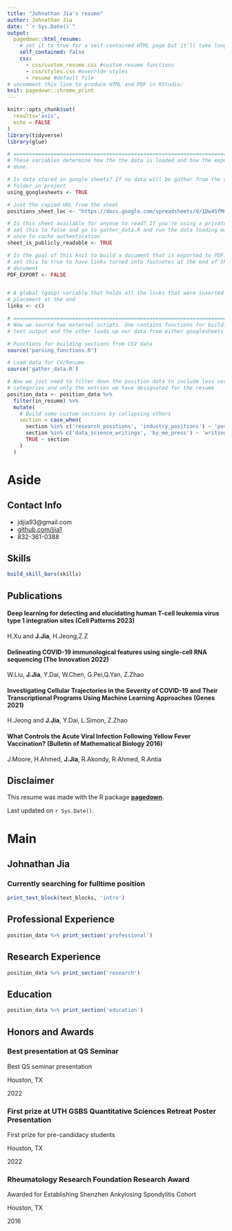 ```yaml
---
title: "Johnathan Jia's resume"
author: Johnathan Jia
date: "`r Sys.Date()`"
output:
  pagedown::html_resume:
    # set it to true for a self-contained HTML page but it'll take longer to render
    self_contained: false
    css:
      - css/custom_resume.css #custom resume functions
      - css/styles.css #override styles
      - resume #default file
# uncomment this line to produce HTML and PDF in RStudio:
knit: pagedown::chrome_print
---
```


```r
knitr::opts_chunk$set(
  results='asis', 
  echo = FALSE
)
library(tidyverse)
library(glue)

# ======================================================================
# These variables determine how the the data is loaded and how the exports are
# done.

# Is data stored in google sheets? If no data will be gather from the csv/
# folder in project
using_googlesheets <- TRUE

# Just the copied URL from the sheet
positions_sheet_loc <- "https://docs.google.com/spreadsheets/d/1Dw4SfMmSLxjvs8-slv77KVzospBS7cglQBV2NAXlAGY/"

# Is this sheet available for anyone to read? If you're using a private sheet
# set this to false and go to gather_data.R and run the data loading manually
# once to cache authentication
sheet_is_publicly_readable <- TRUE

# Is the goal of this knit to build a document that is exported to PDF? If so
# set this to true to have links turned into footnotes at the end of the
# document
PDF_EXPORT <- FALSE


# A global (gasp) variable that holds all the links that were inserted for
# placement at the end
links <- c()

# ======================================================================
# Now we source two external scripts. One contains functions for building the
# text output and the other loads up our data from either googlesheets or csvs

# Functions for building sections from CSV data
source('parsing_functions.R') 

# Load data for CV/Resume
source('gather_data.R')

# Now we just need to filter down the position data to include less verbose
# categories and only the entries we have designated for the resume
position_data <- position_data %>% 
  filter(in_resume) %>% 
  mutate(
    # Build some custom sections by collapsing others
    section = case_when(
      section %in% c('research_positions', 'industry_positions') ~ 'positions', 
      section %in% c('data_science_writings', 'by_me_press') ~ 'writings',
      TRUE ~ section
    )
  ) 
```


Aside
================================================================================


<!--![Johnathan Jia](https://avatars.githubusercontent.com/u/83188410?v=4){width=80%}-->


Contact Info {#contact}
--------------------------------------------------------------------------------

- <i class="fa fa-envelope"></i> jdjia93@gmail.com  
- <i class="fa fa-github"></i> [github.com/jjia1](https://github.com/jjia1)
- <i class="fa fa-phone"></i> 832-361-0388

Skills {#skills}
--------------------------------------------------------------------------------
```r
build_skill_bars(skills)
```

Publications {data-icon=file}
--------------------------------------------------------------------------------

#### Deep learning for detecting and elucidating human T-cell leukemia virus type 1 integration sites (Cell Patterns 2023)
H.Xu and **J.Jia**, H.Jeong,Z.Z

#### Delineating COVID-19 immunological features using single-cell RNA sequencing (The Innovation 2022)
W.Liu, **J.Jia**, Y.Dai, W.Chen, G.Pei,Q.Yan, Z.Zhao

#### Investigating Cellular Trajectories in the Severity of COVID-19 and Their Transcriptional Programs Using Machine Learning Approaches (Genes 2021)
H.Jeong and **J.Jia**, Y.Dai, L.Simon, Z.Zhao

#### What Controls the Acute Viral Infection Following Yellow Fever Vaccination? (Bulletin of Mathematical Biology 2016)
J.Moore, H.Ahmed, **J.Jia**, R.Akondy, R.Ahmed, R.Antia


Disclaimer {#disclaimer}
--------------------------------------------------------------------------------

This resume was made with the R package [**pagedown**](https://github.com/rstudio/pagedown).

Last updated on `r Sys.Date()`.

Main
================================================================================

Johnathan Jia {#title}
--------------------------------------------------------------------------------
### Currently searching for fulltime position

```r
print_text_block(text_blocks, 'intro')
```

Professional Experience {data-icon=suitcase}
--------------------------------------------------------------------------------
```r
position_data %>% print_section('professional')
```

Research Experience {data-icon=suitcase}
--------------------------------------------------------------------------------
```r
position_data %>% print_section('research')
```

Education {data-icon=graduation-cap data-concise=true}
--------------------------------------------------------------------------------

```r
position_data %>% print_section('education')
```


Honors and Awards {data-icon=certificate}
--------------------------------------------------------------------------------

### Best presentation at QS Seminar 

Best QS seminar presentation 

Houston, TX

2022



### First prize at UTH GSBS Quantitative Sciences Retreat Poster Presentation

First prize for pre-candidacy students

Houston, TX

2022

### Rheumatology Research Foundation Research Award

Awarded for Establishing Shenzhen Ankylosing Spondylitis Cohort

Houston, TX

2016
